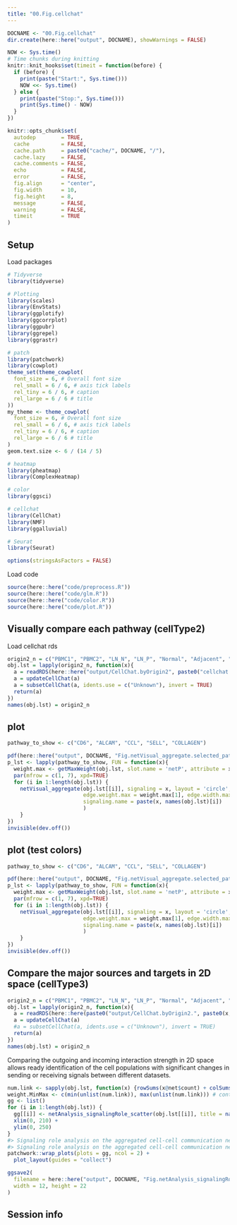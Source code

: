 ```yaml
---
title: "00.Fig.cellchat"
---
```


```r
DOCNAME <- "00.Fig.cellchat"
dir.create(here::here("output", DOCNAME), showWarnings = FALSE)

NOW <- Sys.time()
# Time chunks during knitting
knitr::knit_hooks$set(timeit = function(before) {
  if (before) {
    print(paste("Start:", Sys.time()))
    NOW <<- Sys.time()
  } else {
    print(paste("Stop:", Sys.time()))
    print(Sys.time() - NOW)
  }
})

knitr::opts_chunk$set(
  autodep        = TRUE,
  cache          = FALSE,
  cache.path     = paste0("cache/", DOCNAME, "/"),
  cache.lazy     = FALSE,
  cache.comments = FALSE,
  echo           = FALSE,
  error          = FALSE,
  fig.align      = "center",
  fig.width      = 10,
  fig.height     = 8,
  message        = FALSE,
  warning        = FALSE,
  timeit         = TRUE
)
```

## Setup

Load packages

```r
# Tidyverse
library(tidyverse)

# Plotting
library(scales)
library(EnvStats)
library(ggplotify)
library(ggcorrplot)
library(ggpubr)
library(ggrepel)
library(ggrastr)

# patch
library(patchwork)
library(cowplot)
theme_set(theme_cowplot(
  font_size = 6, # Overall font size
  rel_small = 6 / 6, # axis tick labels
  rel_tiny = 6 / 6, # caption
  rel_large = 6 / 6 # title
))
my_theme <- theme_cowplot(
  font_size = 6, # Overall font size
  rel_small = 6 / 6, # axis tick labels
  rel_tiny = 6 / 6, # caption
  rel_large = 6 / 6 # title
)
geom.text.size <- 6 / (14 / 5)

# heatmap
library(pheatmap)
library(ComplexHeatmap)

# color
library(ggsci)

# cellchat
library(CellChat)
library(NMF)
library(ggalluvial)

# Seurat
library(Seurat)

options(stringsAsFactors = FALSE)
```

Load code

```r
source(here::here("code/preprocess.R"))
source(here::here("code/glm.R"))
source(here::here("code/color.R"))
source(here::here("code/plot.R"))
```

## Visually compare each pathway (cellType2)

Load cellchat rds

```r
origin2_n = c("PBMC1", "PBMC2", "LN_N", "LN_P", "Normal", "Adjacent", "Tumor")
obj.lst = lapply(origin2_n, function(x){
  a = readRDS(here::here("output/CellChat.byOrigin2", paste0("cellchat.", paste0(x, ".rds"))))
  a = updateCellChat(a)
  a = subsetCellChat(a, idents.use = c("Unknown"), invert = TRUE)
  return(a)
})
names(obj.lst) = origin2_n
```

## plot

```r
pathway_to_show <- c("CD6", "ALCAM", "CCL", "SELL", "COLLAGEN")

pdf(here::here("output", DOCNAME, "Fig.netVisual_aggregate.selected_pathways.pdf"), height = 3, width = 21)
p_lst <- lapply(pathway_to_show, FUN = function(x){
  weight.max <- getMaxWeight(obj.lst, slot.name = 'netP', attribute = x)
  par(mfrow = c(1, 7), xpd=TRUE)
  for (i in 1:length(obj.lst)) {
    netVisual_aggregate(obj.lst[[i]], signaling = x, layout = 'circle',
                        edge.weight.max = weight.max[1], edge.width.max = 10,
                        signaling.name = paste(x, names(obj.lst)[i])
                        )
    }
})
invisible(dev.off())
```

## plot (test colors)

```r
pathway_to_show <- c("CD6", "ALCAM", "CCL", "SELL", "COLLAGEN")

pdf(here::here("output", DOCNAME, "Fig.netVisual_aggregate.selected_pathways-2.pdf"), height = 3, width = 21)
p_lst <- lapply(pathway_to_show, FUN = function(x){
  weight.max <- getMaxWeight(obj.lst, slot.name = 'netP', attribute = x)
  par(mfrow = c(1, 7), xpd=TRUE)
  for (i in 1:length(obj.lst)) {
    netVisual_aggregate(obj.lst[[i]], signaling = x, layout = 'circle',
                        edge.weight.max = weight.max[1], edge.width.max = 10,
                        signaling.name = paste(x, names(obj.lst)[i])
                        )
    }
})
invisible(dev.off())
```


## Compare the major sources and targets in 2D space (cellType3)

```r
origin2_n = c("PBMC1", "PBMC2", "LN_N", "LN_P", "Normal", "Adjacent", "Tumor")
obj.lst = lapply(origin2_n, function(x){
  a = readRDS(here::here(paste0("output/CellChat.byOrigin2.", paste0(x, ".cellType3/cellchat.rds"))))
  a = updateCellChat(a)
  #a = subsetCellChat(a, idents.use = c("Unknown"), invert = TRUE)
  return(a)
})
names(obj.lst) = origin2_n
```

Comparing the outgoing and incoming interaction strength in 2D space allows ready identification of the cell populations with significant changes in sending or receiving signals between different datasets.

```r
num.link <- sapply(obj.lst, function(x) {rowSums(x@net$count) + colSums(x@net$count)-diag(x@net$count)})
weight.MinMax <- c(min(unlist(num.link)), max(unlist(num.link))) # control the dot size in the different datasets
gg <- list()
for (i in 1:length(obj.lst)) {
  gg[[i]] <- netAnalysis_signalingRole_scatter(obj.lst[[i]], title = names(obj.lst)[i], weight.MinMax = weight.MinMax) +
  xlim(0, 210) +
  ylim(0, 250)
}
#> Signaling role analysis on the aggregated cell-cell communication network from all signaling pathways
#> Signaling role analysis on the aggregated cell-cell communication network from all signaling pathways
patchwork::wrap_plots(plots = gg, ncol = 2) +
  plot_layout(guides = "collect")

ggsave2(
  filename = here::here("output", DOCNAME, "Fig.netAnalysis_signalingRole_scatter.pdf"),
  width = 12, height = 22
)
```












## Session info

